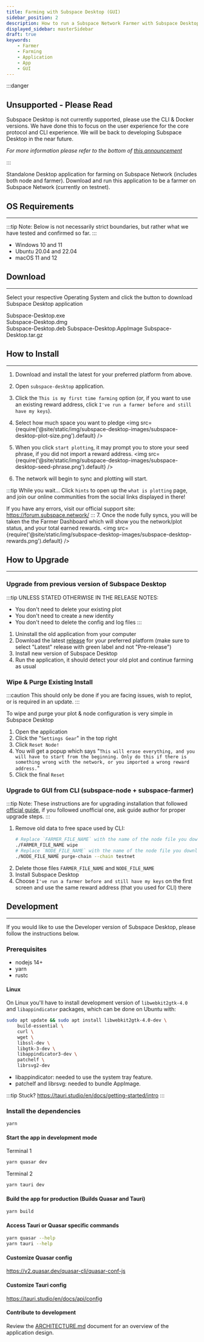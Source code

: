 ```yaml
---
title: Farming with Subspace Desktop (GUI)
sidebar_position: 2
description: How to run a Subspace Network Farmer with Subspace Desktop
displayed_sidebar: masterSidebar
draft: true
keywords:
    - Farmer
    - Farming
    - Application
    - App
    - GUI
---
```



:::danger

## Unsupported - Please Read

Subspace Desktop is not currently supported, please use the CLI & Docker versions. We have done this to focus on the user experience for the core protocol and CLI experience. We will be back to developing Subspace Desktop in the near future.

*For more information please refer to the bottom of [this announcement](https://forum.subspace.network/t/non-incentivized-gemini-phase-ii-stress-test-feat-launch-party/617)*

:::

Standalone Desktop application for farming on Subspace Network (includes both node and farmer).
Download and run this application to be a farmer on Subspace Network (currently on testnet).

## OS Requirements
---
:::tip Note:
Below is not necessarily strict boundaries, but rather what we have tested and confirmed so far.
:::
- Windows 10 and 11
- Ubuntu 20.04 and 22.04
- macOS 11 and 12

## Download
---

Select your respective Operating System and click the button to download Subspace Desktop application

<Tabs>
    <TabItem value="windows" label="🖼️ Windows" default>
        <div className={styles.buttons}>
            <Link
            className="button button--secondary button--lg"
            to="https://github.com/subspace/subspace-desktop/releases/download/0.6.9/subspace-desktop_0.6.9_x64_en-US.msi">
            Subspace-Desktop.exe
            </Link>
        </div>
    </TabItem>
    <TabItem value="macOS" label="🍎 macOS" default>
        <div className={styles.buttons}>
            <Link
            className="button button--secondary button--lg"
            to="https://github.com/subspace/subspace-desktop/releases/download/0.6.9/subspace-desktop_0.6.9_x64.dmg">
            Subspace-Desktop.dmg
            </Link>
        </div>
    </TabItem>
    <TabItem value="linux" label="🐧 Linux" default>
        <div className={styles.buttons}>
            <Link
            className="button button--secondary button--lg"
            to="https://github.com/subspace/subspace-desktop/releases/download/0.6.9/subspace-desktop_0.6.9_amd64.deb">
            Subspace-Desktop.deb
            </Link>
            <Link
            className="button button--secondary button--lg"
            to="https://github.com/subspace/subspace-desktop/releases/download/0.6.9/subspace-desktop_0.6.9_amd64.AppImage">
            Subspace-Desktop.AppImage
            </Link>
            <Link
            className="button button--secondary button--lg"
            to="https://github.com/subspace/subspace-desktop/releases/download/0.6.9/subspace-desktop.app.tar.gz">
            Subspace-Desktop.tar.gz
            </Link>
        </div>
    </TabItem>
</Tabs>

## How to Install
---

1. Download and install the latest for your preferred platform from above.
2. Open `subspace-desktop` application.

3. Click the `This is my first time farming` option (or, if you want to use an existing reward address, click `I've run a farmer before and still have my keys`).

4. Select how much space you want to pledge
<img src={require('@site/static/img/subspace-desktop-images/subspace-desktop-plot-size.png').default} />

5. When you click `start plotting`, it may prompt you to store your seed phrase, if you did not import a reward address.
<img src={require('@site/static/img/subspace-desktop-images/subspace-desktop-seed-phrase.png').default} />
6. The network will begin to sync and plotting will start. 

:::tip While you wait...
Click `hints` to open up the `what is plotting` page,
and join our online communities from the social links displayed in there!

If you have any errors, visit our official support site: https://forum.subspace.network/
:::
7. Once the node fully syncs, you will be taken the the Farmer Dashboard which will show you the network/plot status, and your total earned rewards.
<img src={require('@site/static/img/subspace-desktop-images/subspace-desktop-rewards.png').default} />
## How to Upgrade
---

### Upgrade from previous version of Subspace Desktop

:::tip UNLESS STATED OTHERWISE IN THE RELEASE NOTES:
- You don't need to delete your existing plot
- You don't need to create a new identity
- You don't need to delete the config and log files
:::

1. Uninstall the old application from your computer
2. Download the latest [release](https://github.com/subspace/subspace-desktop/releases) for your preferred platform (make sure to select "Latest" release with green label and not "Pre-release")
3. Install new version of Subspace Desktop
4. Run the application, it should detect your old plot and continue farming as usual

### Wipe & Purge Existing Install

:::caution
This should only be done if you are facing issues, wish to replot, or is required in an update. 
:::

To wipe and purge your plot & node configuration is very simple in Subspace Desktop
1. Open the application
2. Click the "`Settings Gear`" in the top right
3. Click `Reset Node!`
4. You will get a popup which says "`This will erase everything, and you will have to start from the beginning. Only do this if there is something wrong with the network, or you imported a wrong reward address.`"
5. Click the final `Reset`

### Upgrade to GUI from CLI (subspace-node + subspace-farmer)

:::tip Note:
These instructions are for upgrading installation that followed [official guide](https://github.com/subspace/subspace/blob/main/docs/farming.md),
if you followed unofficial one, ask guide author for proper upgrade steps.
:::

1. Remove old data to free space used by CLI:
    ```bash
    # Replace `FARMER_FILE_NAME` with the name of the node file you downloaded from releases
    ./FARMER_FILE_NAME wipe
    # Replace `NODE_FILE_NAME` with the name of the node file you downloaded from releases
    ./NODE_FILE_NAME purge-chain --chain testnet
    ```
2. Delete those files `FARMER_FILE_NAME` and `NODE_FILE_NAME`
3. Install Subspace Desktop
4. Choose `I've run a farmer before and still have my keys` on the first screen and use the same reward address (that you used for CLI) there

## Development
---
If you would like to use the Developer version of Subspace Desktop, please follow the instructions below.
### Prerequisites

- nodejs 14+
- yarn
- rustc

#### Linux

On Linux you'll have to install development version of `libwebkit2gtk-4.0` and `libappindicator` packages, which can be done on Ubuntu with:

```bash
sudo apt update && sudo apt install libwebkit2gtk-4.0-dev \
    build-essential \
    curl \
    wget \
    libssl-dev \
    libgtk-3-dev \
    libappindicator3-dev \
    patchelf \
    librsvg2-dev
```

- libappindicator: needed to use the system tray feature.
- patchelf and librsvg: needed to bundle AppImage.

:::tip
Stuck?
https://tauri.studio/en/docs/getting-started/intro
:::
### Install the dependencies

```bash
yarn
```

#### Start the app in development mode

Terminal 1

```bash
yarn quasar dev
```

Terminal 2

```bash
yarn tauri dev
```

#### Build the app for production (Builds Quasar and Tauri)

```bash
yarn build
```

#### Access Tauri or Quasar specific commands

```bash
yarn quasar --help
yarn tauri --help
```

#### Customize Quasar config
<https://v2.quasar.dev/quasar-cli/quasar-conf-js>

#### Customize Tauri config
<https://tauri.studio/en/docs/api/config>

#### Contribute to development
Review the [ARCHITECTURE.md](https://github.com/subspace/subspace-desktop/blob/main/ARCHITECTURE.md) document for an overview of the application design.
